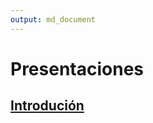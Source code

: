 ```yaml
---
output: md_document
---
```


# Presentaciones

## [Introdución](https://htmlpreview.github.io/?https://github.com/agusnieto77/Sem-UBA/blob/master/presentaciones/Sem-UBA_01.html#/Sem-UBA)

<!--## [Web Scraping I](https://htmlpreview.github.io/?https://github.com/agusnieto77/Sem-UBA/blob/master/presentaciones/Sem-UBA_02.html#/Sem-UBA)

## [Web Scraping II](https://htmlpreview.github.io/?https://github.com/agusnieto77/Sem-UBA/blob/master/presentaciones/Sem-UBA_03.html#/Sem-UBA)

## [Web Scraping III](https://htmlpreview.github.io/?https://github.com/agusnieto77/Sem-UBA/blob/master/presentaciones/Sem-UBA_04.html#/Sem-UBA)

## [Web Scraping IV](https://htmlpreview.github.io/?https://github.com/agusnieto77/Sem-UBA/blob/master/presentaciones/Sem-UBA_05.html#/Sem-UBA)-->